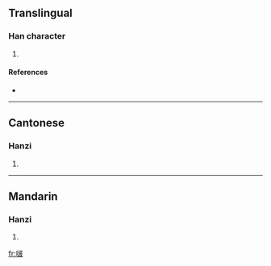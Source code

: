 ==Translingual==

===Han character===
{{Han char|rn=30|rad=口|as=08|sn=11|four=6404<sub>7</sub>|canj=口水木水 (REDE)}}

# {{defn|Han|sort=口08}}

====References====
* {{Han ref|kx=0196.261|hdz=10646.030|uh=5575|ud=21877|bh=D471|bd=54385}}

----

==Cantonese==

===Hanzi===
{{yue-hanzi|jyut=|y=bo1}}

# {{defn|Cantonese|sort=口08}}

----

==Mandarin==

===Hanzi===
{{cmn-hanzi|pin=[[bo]] ([[bo5]]), [[láng]] ([[lang2]])|wg=po<sup>5</sup>, lang<sup>2</sup>}}

# {{defn|Mandarin|sort=口08}}

[[fr:啵]]